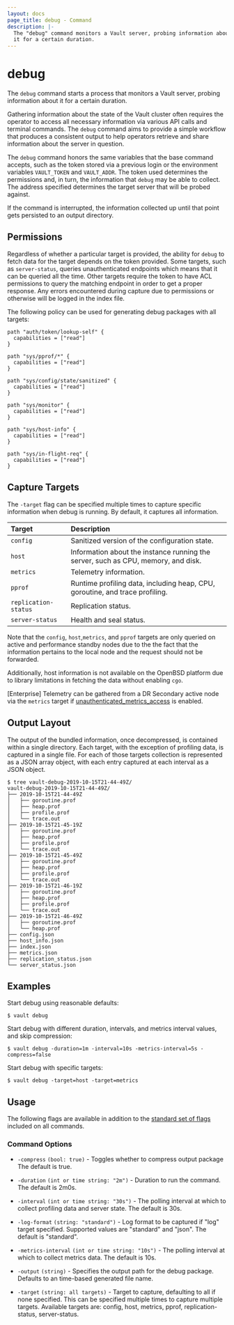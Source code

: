 ```yaml
---
layout: docs
page_title: debug - Command
description: |-
  The "debug" command monitors a Vault server, probing information about
  it for a certain duration.
---
```


# debug

The `debug` command starts a process that monitors a Vault server, probing
information about it for a certain duration.

Gathering information about the state of the Vault cluster often requires the
operator to access all necessary information via various API calls and terminal
commands. The `debug` command aims to provide a simple workflow that produces a
consistent output to help operators retrieve and share information about the
server in question.

The `debug` command honors the same variables that the base command
accepts, such as the token stored via a previous login or the environment
variables `VAULT_TOKEN` and `VAULT_ADDR`. The token used determines the
permissions and, in turn, the information that `debug` may be able to collect.
The address specified determines the target server that will be probed against.

If the command is interrupted, the information collected up until that
point gets persisted to an output directory.

## Permissions

Regardless of whether a particular target is provided, the ability for `debug`
to fetch data for the target depends on the token provided. Some targets, such
as `server-status`, queries unauthenticated endpoints which means that it can be
queried all the time. Other targets require the token to have ACL permissions to
query the matching endpoint in order to get a proper response. Any errors
encountered during capture due to permissions or otherwise will be logged in the
index file.

The following policy can be used for generating debug packages with all targets:

```hcl
path "auth/token/lookup-self" {
  capabilities = ["read"]
}

path "sys/pprof/*" {
  capabilities = ["read"]
}

path "sys/config/state/sanitized" {
  capabilities = ["read"]
}

path "sys/monitor" {
  capabilities = ["read"]
}

path "sys/host-info" {
  capabilities = ["read"]
}

path "sys/in-flight-req" {
  capabilities = ["read"]
}
```

## Capture Targets

The `-target` flag can be specified multiple times to capture specific
information when debug is running. By default, it captures all information.

| Target               | Description                                                                       |
| :------------------- | :-------------------------------------------------------------------------------- |
| `config`             | Sanitized version of the configuration state.                                     |
| `host`               | Information about the instance running the server, such as CPU, memory, and disk. |
| `metrics`            | Telemetry information.                                                            |
| `pprof`              | Runtime profiling data, including heap, CPU, goroutine, and trace profiling.      |
| `replication-status` | Replication status.                                                               |
| `server-status`      | Health and seal status.                                                           |

Note that the `config`, `host`,`metrics`, and `pprof` targets are only queried
on active and performance standby nodes due to the the fact that the information
pertains to the local node and the request should not be forwarded.

Additionally, host information is not available on the OpenBSD platform due to
library limitations in fetching the data without enabling `cgo`.

[Enterprise] Telemetry can be gathered from a DR Secondary active node via the
`metrics` target if [unauthenticated_metrics_access](/vault/docs/configuration/listener/tcp#unauthenticated_metrics_access) is enabled.

## Output Layout

The output of the bundled information, once decompressed, is contained within a
single directory. Each target, with the exception of profiling data, is captured
in a single file. For each of those targets collection is represented as a JSON
array object, with each entry captured at each interval as a JSON object.

```shell-session
$ tree vault-debug-2019-10-15T21-44-49Z/
vault-debug-2019-10-15T21-44-49Z/
├── 2019-10-15T21-44-49Z
│   ├── goroutine.prof
│   ├── heap.prof
│   ├── profile.prof
│   └── trace.out
├── 2019-10-15T21-45-19Z
│   ├── goroutine.prof
│   ├── heap.prof
│   ├── profile.prof
│   └── trace.out
├── 2019-10-15T21-45-49Z
│   ├── goroutine.prof
│   ├── heap.prof
│   ├── profile.prof
│   └── trace.out
├── 2019-10-15T21-46-19Z
│   ├── goroutine.prof
│   ├── heap.prof
│   ├── profile.prof
│   └── trace.out
├── 2019-10-15T21-46-49Z
│   ├── goroutine.prof
│   └── heap.prof
├── config.json
├── host_info.json
├── index.json
├── metrics.json
├── replication_status.json
└── server_status.json
```

## Examples

Start debug using reasonable defaults:

```shell-session
$ vault debug
```

Start debug with different duration, intervals, and metrics interval values, and
skip compression:

```shell-session
$ vault debug -duration=1m -interval=10s -metrics-interval=5s -compress=false
```

Start debug with specific targets:

```shell-session
$ vault debug -target=host -target=metrics
```

## Usage

The following flags are available in addition to the [standard set of
flags](/vault/docs/commands) included on all commands.

### Command Options

- `-compress` `(bool: true)` - Toggles whether to compress output package The
  default is true.

- `-duration` `(int or time string: "2m")` - Duration to run the command. The
  default is 2m0s.

- `-interval` `(int or time string: "30s")` - The polling interval at which to
  collect profiling data and server state. The default is 30s.

- `-log-format` `(string: "standard")` - Log format to be captured if "log"
  target specified. Supported values are "standard" and "json". The default is
  "standard".

- `-metrics-interval` `(int or time string: "10s")` - The polling interval at
  which to collect metrics data. The default is 10s.

- `-output` `(string)` - Specifies the output path for the debug package. Defaults
  to an time-based generated file name.

- `-target` `(string: all targets)` - Target to capture, defaulting to all if
  none specified. This can be specified multiple times to capture multiple
  targets. Available targets are: config, host, metrics, pprof,
  replication-status, server-status.
